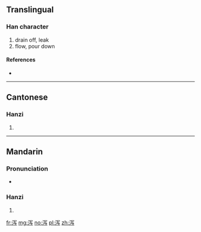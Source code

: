 {{also|瀉}}
==Translingual==

===Han character===
{{Han char|rn=85|rad=水|as=05|sn=8|four=|canj=EBYM}}

# drain off, leak
# flow, pour down

====References====
* {{Han ref|kx=0619.121|hdz=31595.020|uh=6CFB|ud=27899}}

----

==Cantonese==

===Hanzi===
{{yue-hanzi|jyut=|y=se3|tra=瀉}}

# {{defn|lang=yue|sort=水05}}

----

==Mandarin==

===Pronunciation===
* {{audio|Zh-xiè.ogg|Audio|lang=cmn}}

===Hanzi===
{{cmn-hanzi|tra=瀉|pin=[[bō]] ([[bo1]]), [[xiè]] ([[xie4]])|wg=po<sup>1</sup>, hsieh<sup>4</sup>}}

# {{defn|lang=cmn|sort=水05}}

[[fr:泻]]
[[mg:泻]]
[[no:泻]]
[[pl:泻]]
[[zh:泻]]